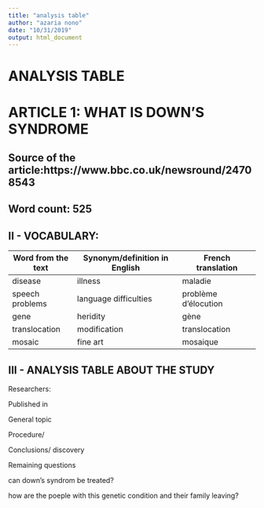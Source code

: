 ```yaml
---
title: "analysis table"
author: "azaria nono"
date: "10/31/2019"
output: html_document
---
```


# ANALYSIS TABLE

# ARTICLE 1: WHAT IS DOWN'S SYNDROME

## Source of the article:https://www.bbc.co.uk/newsround/24708543
## Word count: 525


## II - VOCABULARY: 

Word from the text |  Synonym/definition in English |  French translation
------------------ | -----------------------------  |----------------------
disease            |       illness                  |   maladie 
speech problems    |       language difficulties    |   problème d'élocution
gene               |       heridity                 |      gène    
translocation      |       modification             |     translocation 
mosaic             |       fine art                 |     mosaique

## III - ANALYSIS TABLE ABOUT THE STUDY
Researchers:	

Published in

General topic	


Procedure/                




Conclusions/ discovery	

Remaining questions	

can down's syndrom be treated?

how are the poeple with this genetic condition and their family leaving?



 
